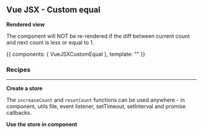 



<Meta title="Vue/JSX/Custom equal" parameters={defaultDocParams()} />

<Installation packages="vue-gstatem" />

## Vue JSX - Custom equal

**Rendered view**

The component will NOT be re-rendered if the diff between current count and next count is less or equal to 1.

<Canvas className="custom-docs-story">
	<Story name="Custom equal">
		{{
			components: { VueJSXCustomEqual },
			template: "<VueJSXCustomEqual />"
		}}
	</Story>
</Canvas>

### Recipes

---

**Create a store**

The `increaseCount` and `resetCount` functions can be used anywhere - in component, utils file, event listener, setTimeout, setInterval and promise callbacks.

<CodeView
	componentName="VueStoreCustomEqual"
	jsContent={StoreJsContent}
	tsContent={StoreTsContent}
/>

**Use the store in component**

<CodeView
	componentName="VueJSXCustomEqual"
	jsContent={ComponentJsContent}
	tsContent={ComponentTsContent}
/>
